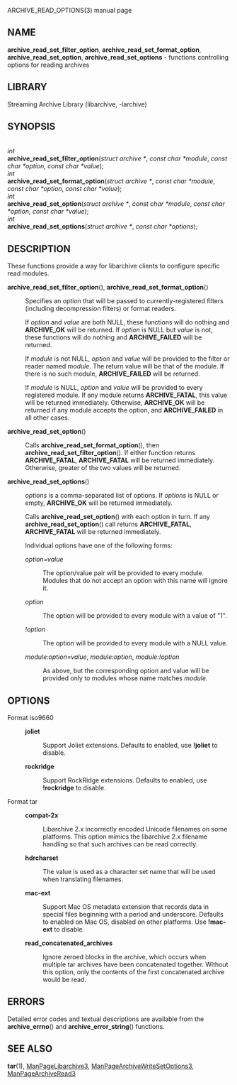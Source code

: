 ARCHIVE_READ_OPTIONS(3) manual page 
== NAME == 
'''archive_read_set_filter_option''', 
'''archive_read_set_format_option''', 
'''archive_read_set_option''', 
'''archive_read_set_options''' 
- functions controlling options for reading archives 
== LIBRARY == 
Streaming Archive Library (libarchive, -larchive) 
== SYNOPSIS == 
<br> 
''int'' 
<br> 
'''archive_read_set_filter_option'''(''struct archive *'', ''const char *module'', ''const char *option'', ''const char *value''); 
<br> 
''int'' 
<br> 
'''archive_read_set_format_option'''(''struct archive *'', ''const char *module'', ''const char *option'', ''const char *value''); 
<br> 
''int'' 
<br> 
'''archive_read_set_option'''(''struct archive *'', ''const char *module'', ''const char *option'', ''const char *value''); 
<br> 
''int'' 
<br> 
'''archive_read_set_options'''(''struct archive *'', ''const char *options''); 
== DESCRIPTION == 
These functions provide a way for libarchive clients to configure 
specific read modules. 
<dl> 
<dt> 
'''archive_read_set_filter_option'''(), 
'''archive_read_set_format_option'''() 
</dt> <dd> 
Specifies an option that will be passed to currently-registered 
filters (including decompression filters) or format readers. 

If 
''option'' 
and 
''value'' 
are both 
NULL, 
these functions will do nothing and 
'''ARCHIVE_OK''' 
will be returned. 
If 
''option'' 
is 
NULL 
but 
''value'' 
is not, these functions will do nothing and 
'''ARCHIVE_FAILED''' 
will be returned. 

If 
''module'' 
is not 
NULL, 
''option'' 
and 
''value'' 
will be provided to the filter or reader named 
''module''. 
The return value will be that of the module. 
If there is no such module, 
'''ARCHIVE_FAILED''' 
will be returned. 

If 
''module'' 
is 
NULL, 
''option'' 
and 
''value'' 
will be provided to every registered module. 
If any module returns 
'''ARCHIVE_FATAL''', 
this value will be returned immediately. 
Otherwise, 
'''ARCHIVE_OK''' 
will be returned if any module accepts the option, and 
'''ARCHIVE_FAILED''' 
in all other cases. 
</dd><dt> 
'''archive_read_set_option'''() 
</dt> <dd> 
Calls 
'''archive_read_set_format_option'''(), 
then 
'''archive_read_set_filter_option'''(). 
If either function returns 
'''ARCHIVE_FATAL''', 
'''ARCHIVE_FATAL''' 
will be returned 
immediately. 
Otherwise, greater of the two values will be returned. 
</dd><dt> 
'''archive_read_set_options'''() 
</dt> <dd> 
''options'' 
is a comma-separated list of options. 
If 
''options'' 
is 
NULL 
or empty, 
'''ARCHIVE_OK''' 
will be returned immediately. 

Calls 
'''archive_read_set_option'''() 
with each option in turn. 
If any 
'''archive_read_set_option'''() 
call returns 
'''ARCHIVE_FATAL''', 
'''ARCHIVE_FATAL''' 
will be returned immediately. 

Individual options have one of the following forms: 
<dl> 
<dt>''option=value''</dt><dd> 
The option/value pair will be provided to every module. 
Modules that do not accept an option with this name will ignore it. 
</dd><dt>''option''</dt><dd> 
The option will be provided to every module with a value of 
"1". 
</dd><dt>''!option''</dt><dd> 
The option will be provided to every module with a NULL value. 
</dd><dt>''module:option=value'', ''module:option'', ''module:!option''</dt><dd> 
As above, but the corresponding option and value will be provided 
only to modules whose name matches 
''module''. 
</dd></dl> 
</dd></dl> 
== OPTIONS == 
<dl> 
<dt>Format iso9660</dt><dd> 
<dl> 
<dt>'''joliet'''</dt><dd> 
Support Joliet extensions. 
Defaults to enabled, use 
'''!joliet''' 
to disable. 
</dd><dt>'''rockridge'''</dt><dd> 
Support RockRidge extensions. 
Defaults to enabled, use 
'''!rockridge''' 
to disable. 
</dd></dl> 
</dd><dt>Format tar</dt><dd> 
<dl> 
<dt>'''compat-2x'''</dt><dd> 
Libarchive 2.x incorrectly encoded Unicode filenames on 
some platforms. 
This option mimics the libarchive 2.x filename handling 
so that such archives can be read correctly. 
</dd><dt>'''hdrcharset'''</dt><dd> 
The value is used as a character set name that will be 
used when translating filenames. 
</dd><dt>'''mac-ext'''</dt><dd> 
Support Mac OS metadata extension that records data in special 
files beginning with a period and underscore. 
Defaults to enabled on Mac OS, disabled on other platforms. 
Use 
'''!mac-ext''' 
to disable. 
</dd><dt>'''read_concatenated_archives'''</dt><dd> 
Ignore zeroed blocks in the archive, which occurs when multiple tar archives 
have been concatenated together.  Without this option, only the contents of 
the first concatenated archive would be read. 
</dd></dl> 
</dd></dl> 
== ERRORS == 
Detailed error codes and textual descriptions are available from the 
'''archive_errno'''() 
and 
'''archive_error_string'''() 
functions. 
== SEE ALSO == 
'''tar'''(1), 
[[ManPageLibarchive3]], 
[[ManPageArchiveWriteSetOptions3]], 
[[ManPageArchiveRead3]] 
